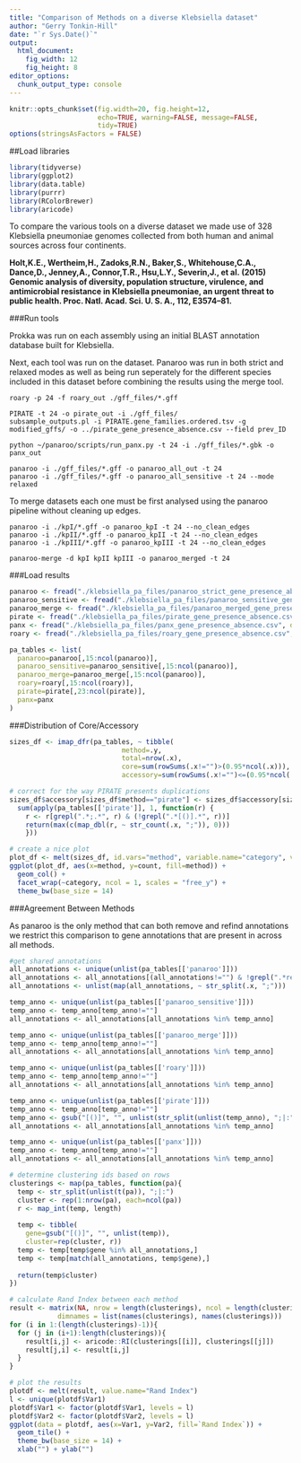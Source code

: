 ```yaml
---
title: "Comparison of Methods on a diverse Klebsiella dataset"
author: "Gerry Tonkin-Hill"
date: "`r Sys.Date()`"
output: 
  html_document:
    fig_width: 12
    fig_height: 8
editor_options: 
  chunk_output_type: console
---
```


```r
knitr::opts_chunk$set(fig.width=20, fig.height=12,
                      echo=TRUE, warning=FALSE, message=FALSE,
                      tidy=TRUE)
options(stringsAsFactors = FALSE)
```

##Load libraries

```r
library(tidyverse)
library(ggplot2)
library(data.table)
library(purrr)
library(RColorBrewer)
library(aricode)
```

To compare the various tools on a diverse dataset we made use of 328 Klebsiella pneumoniae genomes collected from both human and animal sources across four continents. 


**Holt,K.E., Wertheim,H., Zadoks,R.N., Baker,S., Whitehouse,C.A., Dance,D., Jenney,A., Connor,T.R., Hsu,L.Y., Severin,J., et al. (2015) Genomic analysis of diversity, population structure, virulence, and antimicrobial resistance in Klebsiella pneumoniae, an urgent threat to public health. Proc. Natl. Acad. Sci. U. S. A., 112, E3574–81.**

###Run tools

Prokka was run on each assembly using an initial BLAST annotation database built for Klebsiella.

Next, each tool was run on the dataset. Panaroo was run in both strict and relaxed modes as well as being run seperately for the different species included in this dataset before combining the results using the merge tool.

```
roary -p 24 -f roary_out ./gff_files/*.gff

PIRATE -t 24 -o pirate_out -i ./gff_files/
subsample_outputs.pl -i PIRATE.gene_families.ordered.tsv -g modified_gffs/ -o ../pirate_gene_presence_absence.csv --field prev_ID

python ~/panaroo/scripts/run_panx.py -t 24 -i ./gff_files/*.gbk -o panx_out

panaroo -i ./gff_files/*.gff -o panaroo_all_out -t 24
panaroo -i ./gff_files/*.gff -o panaroo_all_sensitive -t 24 --mode relaxed
```

To merge datasets each one must be first analysed using the panaroo pipeline without cleaning up edges.

```
panaroo -i ./kpI/*.gff -o panaroo_kpI -t 24 --no_clean_edges
panaroo -i ./kpII/*.gff -o panaroo_kpII -t 24 --no_clean_edges
panaroo -i ./kpIII/*.gff -o panaroo_kpIII -t 24 --no_clean_edges

panaroo-merge -d kpI kpII kpIII -o panaroo_merged -t 24
```

###Load results

```r
panaroo <- fread("./klebsiella_pa_files/panaroo_strict_gene_presence_absence.csv", data.table = FALSE)
panaroo_sensitive <- fread("./klebsiella_pa_files/panaroo_sensitive_gene_presence_absence.csv", data.table = FALSE)
panaroo_merge <- fread("./klebsiella_pa_files/panaroo_merged_gene_presence_absence.csv", data.table = FALSE)
pirate <- fread("./klebsiella_pa_files/pirate_gene_presence_absence.csv", data.table = FALSE)
panx <- fread("./klebsiella_pa_files/panx_gene_presence_absence.csv", data.table = FALSE)
roary <- fread("./klebsiella_pa_files/roary_gene_presence_absence.csv", data.table = FALSE)

pa_tables <- list(
  panaroo=panaroo[,15:ncol(panaroo)],
  panaroo_sensitive=panaroo_sensitive[,15:ncol(panaroo)],
  panaroo_merge=panaroo_merge[,15:ncol(panaroo)],
  roary=roary[,15:ncol(roary)],
  pirate=pirate[,23:ncol(pirate)],
  panx=panx
)
```

###Distribution of Core/Accessory

```r
sizes_df <- imap_dfr(pa_tables, ~ tibble(
                            method=.y,
                            total=nrow(.x), 
                            core=sum(rowSums(.x!="")>(0.95*ncol(.x))), 
                            accessory=sum(rowSums(.x!="")<=(0.95*ncol(.x)))))

# correct for the way PIRATE presents duplications
sizes_df$accessory[sizes_df$method=="pirate"] <- sizes_df$accessory[sizes_df$method=="pirate"] +
  sum(apply(pa_tables[['pirate']], 1, function(r) {
    r <- r[grepl(".*;.*", r) & (!grepl(".*[()].*", r))]
    return(max(c(map_dbl(r, ~ str_count(.x, ";")), 0)))
    }))

# create a nice plot
plot_df <- melt(sizes_df, id.vars="method", variable.name="category", value.name="count")
ggplot(plot_df, aes(x=method, y=count, fill=method)) + 
  geom_col() +
  facet_wrap(~category, ncol = 1, scales = "free_y") + 
  theme_bw(base_size = 14)
```

###Agreement Between Methods

As panaroo is the only method that can both remove and refind annotations we restrict this comparison to gene annotations that are present in across all methods.

```r
#get shared annotations
all_annotations <- unique(unlist(pa_tables[['panaroo']]))
all_annotations <- all_annotations[(all_annotations!="") & !grepl(".*refound.*", all_annotations)]
all_annotations <- unlist(map(all_annotations, ~ str_split(.x, ";")))

temp_anno <- unique(unlist(pa_tables[['panaroo_sensitive']]))
temp_anno <- temp_anno[temp_anno!=""]
all_annotations <- all_annotations[all_annotations %in% temp_anno]

temp_anno <- unique(unlist(pa_tables[['panaroo_merge']]))
temp_anno <- temp_anno[temp_anno!=""]
all_annotations <- all_annotations[all_annotations %in% temp_anno]

temp_anno <- unique(unlist(pa_tables[['roary']]))
temp_anno <- temp_anno[temp_anno!=""]
all_annotations <- all_annotations[all_annotations %in% temp_anno]

temp_anno <- unique(unlist(pa_tables[['pirate']]))
temp_anno <- temp_anno[temp_anno!=""]
temp_anno <- gsub("[()]", "", unlist(str_split(unlist(temp_anno), ";|:")))
all_annotations <- all_annotations[all_annotations %in% temp_anno]

temp_anno <- unique(unlist(pa_tables[['panx']]))
temp_anno <- temp_anno[temp_anno!=""]
all_annotations <- all_annotations[all_annotations %in% temp_anno]

# determine clustering ids based on rows
clusterings <- map(pa_tables, function(pa){
  temp <- str_split(unlist(t(pa)), ";|:")
  cluster <- rep(1:nrow(pa), each=ncol(pa))
  r <- map_int(temp, length)
  
  temp <- tibble(
    gene=gsub("[()]", "", unlist(temp)),
    cluster=rep(cluster, r))
  temp <- temp[temp$gene %in% all_annotations,]
  temp <- temp[match(all_annotations, temp$gene),]
  
  return(temp$cluster)
})

# calculate Rand Index between each method
result <- matrix(NA, nrow = length(clusterings), ncol = length(clusterings),
            dimnames = list(names(clusterings), names(clusterings)))
for (i in 1:(length(clusterings)-1)){
  for (j in (i+1):length(clusterings)){
    result[i,j] <- aricode::RI(clusterings[[i]], clusterings[[j]])
    result[j,i] <- result[i,j]
  }
}

# plot the results
plotdf <- melt(result, value.name="Rand Index")
l <- unique(plotdf$Var1)
plotdf$Var1 <- factor(plotdf$Var1, levels = l)
plotdf$Var2 <- factor(plotdf$Var2, levels = l)
ggplot(data = plotdf, aes(x=Var1, y=Var2, fill=`Rand Index`)) + 
  geom_tile() +
  theme_bw(base_size = 14) +
  xlab("") + ylab("")
```










